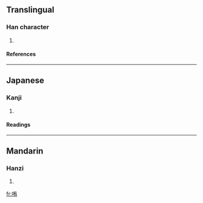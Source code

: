 ==Translingual==
===Han character===
{{Han char|rn=30|rad=口|as=06|sn=9|four=|canj=口大月 (RKB)}}
# {{defn|Han|sort=口06}}
====References====
{{Han ref|kx=0189.100|dkj=03597|dj=0408.150|hdz=10613.090|uh=54CA|ud=21706}}
----
==Japanese==
===Kanji===
{{ja-kanji|grade=|rs=口06}}
# {{defn|Japanese}} 
====Readings====
{{ja-readings|on=[[いく]] (iku)|kun=[[はく]] (haku)}}

----
==Mandarin==
===Hanzi===
{{cmn-hanzi|pin=[[yù]] ([[yu4]])|wg=yü<sup>4</sup>}}
# {{defn|Mandarin}}

[[fr:哊]]
